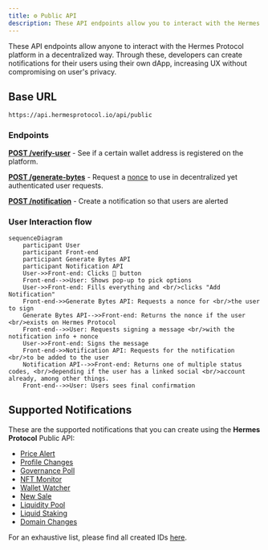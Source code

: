 ```yaml
---
title: ⚙️ Public API
description: These API endpoints allow you to interact with the Hermes Protocol platform. Through these, you can create notifications for users using your dApp, increasing your UX without compromising on user's privacy.
---
```



These API endpoints allow anyone to interact with the Hermes Protocol platform in a decentralized way. Through these, developers can create notifications for their users using their own dApp, increasing UX without compromising on user's privacy.

## Base URL

```
https://api.hermesprotocol.io/api/public
```

### Endpoints

[**POST /verify-user**](verify-user) - See if a certain wallet address is registered on the platform.

[**POST /generate-bytes**](generate-bytes) - Request a [nonce](https://www.okta.com/identity-101/nonce/) to use in decentralized yet authenticated user requests. 

[**POST /notification**](notification) - Create a notification so that users are alerted 

### User Interaction flow

```mermaid
sequenceDiagram
    participant User
    participant Front-end
    participant Generate Bytes API
    participant Notification API
    User->>Front-end: Clicks 🔔 button
    Front-end-->>User: Shows pop-up to pick options
    User->>Front-end: Fills everything and <br/>clicks "Add Notification"
    Front-end->>Generate Bytes API: Requests a nonce for <br/>the user to sign
    Generate Bytes API-->>Front-end: Returns the nonce if the user <br/>exists on Hermes Protocol
    Front-end-->>User: Requests signing a message <br/>with the notification info + nonce
    User->>Front-end: Signs the message
    Front-end->>Notification API: Requests for the notification <br/>to be added to the user
    Notification API-->>Front-end: Returns one of multiple status codes, <br/>depending if the user has a linked social <br/>account already, among other things.
    Front-end-->>User: Users sees final confirmation
```


## Supported Notifications

These are the supported notifications that you can create using the **Hermes Protocol** Public API:

- [Price Alert](notification)
- [Profile Changes](notification)
- [Governance Poll](notification)
- [NFT Monitor](notification)
- [Wallet Watcher](notification/wallet-watch)
- [New Sale](notification)  
- [Liquidity Pool](notification)  
- [Liquid Staking](notification/liquid-staking) 
- [Domain Changes](notification)          


For an exhaustive list, please find all created IDs [here](ids).




